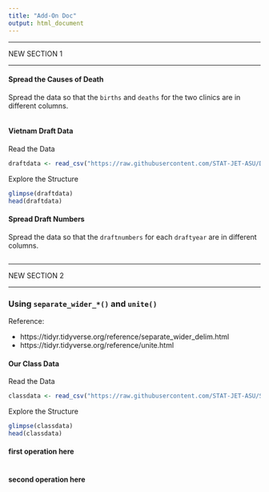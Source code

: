 ```yaml
---
title: "Add-On Doc"
output: html_document
---
```


-------------

NEW SECTION 1

-------------

#### Spread the Causes of Death

Spread the data so that the `births` and `deaths` for the two clinics are in different columns.

```r

```

#### Vietnam Draft Data

Read the Data
```r
draftdata <- read_csv("https://raw.githubusercontent.com/STAT-JET-ASU/Datasets/master/Instructor/vietnamdraft.csv")
```

Explore the Structure
```r
glimpse(draftdata)
head(draftdata)
```

#### Spread Draft Numbers 

Spread the data so that the `draftnumbers` for each `draftyear` are in different columns.

```r

```

-------------

NEW SECTION 2

-------------

### Using `separate_wider_*()` and `unite()`

Reference: 

* https://tidyr.tidyverse.org/reference/separate_wider_delim.html
* https://tidyr.tidyverse.org/reference/unite.html

#### Our Class Data

Read the Data
```r
classdata <- read_csv("https://raw.githubusercontent.com/STAT-JET-ASU/STT2860DataScience1/main/Worksheets/stt2860fall2023.csv")
```

Explore the Structure
```r
glimpse(classdata)
head(classdata)
```

#### first operation here 

```r

```

#### second operation here 

```r

```


